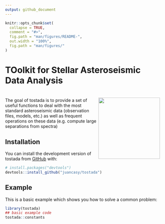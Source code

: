 ```yaml
---
output: github_document
---
```


<!-- README.md is generated from README.Rmd. Please edit that file -->

```r
knitr::opts_chunk$set(
  collapse = TRUE,
  comment = "#>",
  fig.path = "man/figures/README-",
  out.width = "100%",
  fig.path = "man/figures/"
)
```

# TOolkit for Stellar Asteroseismic Data Analysis

<!-- badges: start -->
# <img src="man/figures/logo.png" style="float:right; height:200px;" />
<!-- badges: end -->

The goal of tostada is to provide a set of useful functions to deal with the
most standard asteroseismic data (observation files, models, etc.) as well as
frequent operations on these data (e.g. compute large separations from spectra)

## Installation

You can install the development version of tostada from [GitHub](https://github.com/) with:

``` r
# install.packages("devtools")
devtools::install_github("juancasy/tostada")
```

## Example

This is a basic example which shows you how to solve a common problem:

```r
library(tostada)
## basic example code
tostada::constants
```

```r

```

<!-- You'll still need to render `README.Rmd` regularly, to keep `README.md` up-to-date. `devtools::build_readme()` is handy for this. You could also use GitHub Actions to re-render `README.Rmd` every time you push. An example workflow can be found here: <https://github.com/r-lib/actions/tree/v1/examples>. -->

<!-- You can also embed plots, for example: -->

<!-- ```{r pressure, echo = FALSE} -->
<!-- plot(pressure) -->
<!-- ``` -->

<!-- In that case, don't forget to commit and push the resulting figure files, so they display on GitHub and CRAN. -->
